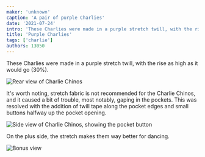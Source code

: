```yaml
---
maker: 'unknown'
caption: 'A pair of purple Charlies'
date: '2021-07-24'
intro: 'These Charlies were made in a purple stretch twill, with the rise as high as it would go (30%).'
title: 'Purple Charlies'
tags: ['charlie']
authors: 13050
---
```


<!-- truncate -->

These Charlies were made in a purple stretch twill, with the rise as high as it would go (30%).

![Rear view of Charlie Chinos](https://posts.freesewing.org/uploads/charlie2_385a56e71f.jpeg)

It's worth noting, stretch fabric is not recommended for the Charlie Chinos, and it caused a bit of trouble,
most notably, gaping in the pockets. This was resolved with the addition of twill tape along the pocket edges
and small buttons halfway up the pocket opening.

![Side view of Charlie Chinos, showing the pocket button](https://posts.freesewing.org/uploads/charlie3_5ff873a2c0.jpeg)

On the plus side, the stretch makes them way better for dancing.

![Bonus view](https://posts.freesewing.org/uploads/charlie4_1a78e36e02.jpeg)
